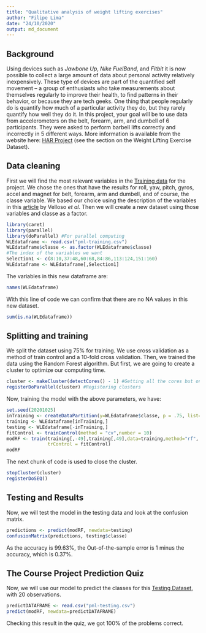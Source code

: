 ---
title: "Qualitative analysis of weight lifting exercises"
author: "Filipe Lima"
date: "24/10/2020"
output: md_document
---

## Background

Using devices such as *Jawbone Up*, *Nike FuelBand*, and *Fitbit* it is now possible to collect a large amount of data about personal activity relatively inexpensively. These type of devices are part of the quantified self movement – a group of enthusiasts who take measurements about themselves regularly to improve their health, to find patterns in their behavior, or because they are tech geeks. One thing that people regularly do is quantify how much of a particular activity they do, but they rarely quantify how well they do it. In this project, your goal will be to use data from accelerometers on the belt, forearm, arm, and dumbell of 6 participants. They were asked to perform barbell lifts correctly and incorrectly in 5 different ways. More information is available from the website here: [HAR Project](http://groupware.les.inf.puc-rio.br/har) (see the section on the Weight Lifting Exercise Dataset).


## Data cleaning

First we will find the most relevant variables in the [Training data](https://d396qusza40orc.cloudfront.net/predmachlearn/pml-training.csv) for the project. We chose the ones that have the results for roll, yaw, pitch, gyros, accel and magnet for belt, forearm, arm and dumbell, and of course, the classe variable. We based our choice using the description of the variables in this [article](http://groupware.les.inf.puc-rio.br/public/papers/2013.Velloso.QAR-WLE.pdf) by Velloso *et al*. Then we will create a new dataset using those variables and classe as a factor.

```{r, warning=FALSE}
library(caret)
library(parallel) 
library(doParallel) #For parallel computing
WLEdataframe <- read.csv("pml-training.csv")
WLEdataframe$classe <- as.factor(WLEdataframe$classe)
#The index of the variables we want
Selection1 <- c(8:10,37:48,60:68,84:86,113:124,151:160)
WLEdataframe <- WLEdataframe[,Selection1]
```

The variables in this new dataframe are:

```{r}
names(WLEdataframe)
```

With this line of code we can confirm that there are no NA values in this new dataset.

```{r}
sum(is.na(WLEdataframe))
```



## Splitting and training

We split the dataset using 75% for training. We use cross validation as a method of train control and a 10-fold cross validation. Then, we trained the data using the Random Forest algorithm. But first, we are going to create a cluster to optimize our computing time.

```{r}
cluster <- makeCluster(detectCores() - 1) #Getting all the cores but one
registerDoParallel(cluster) #Registering clusters
```

Now, training the model with the above parameters, we have:


```{r modeltraining, cache=TRUE}
set.seed(20201025)
inTraining <- createDataPartition(y=WLEdataframe$classe, p = .75, list=FALSE)
training <- WLEdataframe[inTraining,]
testing <- WLEdataframe[-inTraining,]
fitControl <- trainControl(method = "cv",number = 10)
modRF <- train(training[,-49],training[,49],data=training,method="rf",
               trControl = fitControl)
modRF
```
The next chunk of code is used to close the cluster.

```{r}
stopCluster(cluster)
registerDoSEQ()
```


## Testing and Results

Now, we will test the model in the testing data and look at the confusion matrix.

```{r}
predictions <- predict(modRF, newdata=testing)
confusionMatrix(predictions, testing$classe)
```

As the accuracy is 99.63%, the Out-of-the-sample error is 1 minus the accuracy, which is 0.37%.

## The Course Project Prediction Quiz

Now, we will use our model to predict the classes for this [Testing Dataset](https://d396qusza40orc.cloudfront.net/predmachlearn/pml-testing.csv), with 20 observations.

```{r}
predictDATAFRAME <- read.csv("pml-testing.csv")
predict(modRF, newdata=predictDATAFRAME)
```


Checking this result in the quiz, we got 100% of the problems correct.